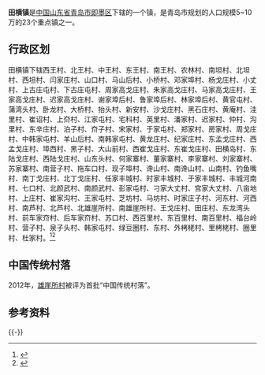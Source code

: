 {{中国乡级行政区|37/02/82/121/000
| 电话区号 = 532
}}
'''田横镇'''是[[中华人民共和国|中国]][[山东省|山东省]][[青岛市|青岛市]][[即墨区|即墨区]]下辖的一个镇，是青岛市规划的人口规模5~10万的23个重点镇之一。

== 行政区划 ==

田横镇下辖西王村、北王村、中王村、东王村、南王村、农林村、南坦村、北坦村、西坦村、闫家庄村、山口村、马山后村、小桥村、邓家埠村、杨戈庄村、小丈村、上古庄屯村、下古庄屯村、周家高戈庄村、朱家高戈庄村、马家高戈庄村、王家高戈庄村、迟家高戈庄村、谢家埠后村、鲁家埠后村、林家埠后村、黄官屯村、蒲湾头村、卧龙村、大桥村、抬头村、新安村、沙戈庄村、黑石庄村、黄庵村、洼里村、崔诏村、上夼村、江家屯村、宅科村、英里村、潘家村、迟家村、仲村、沟里村、东辛庄村、泊子村、夼子村、宋家村、于家屯村、郑家村、房家村、周戈庄村、中韩家屯村、羊山后村、南韩家屯村、黄龙庄村、纪家庄村、东孟戈庄村、西孟戈庄村、埠西村、黑子村、大山前村、西崔戈庄村、东崔戈庄村、田横岛村、东陆戈庄村、西陆戈庄村、山东头村、何家寨村、董家寨村、李家寨村、刘家寨村、苏家寨村、南营子村、拖车口村、现子埠村、谗山村、南谗山村、山南村、钓鱼嘴村、南丁戈庄村、北丁戈庄村、任家丰城村、时家丰城村、于家丰城村、丰城河南村、七口村、北颜武村、南颜武村、彭家屯村、刁家大丈村、宫家大丈村、八亩地村、上庄村、崔家沟村、王家屯村、芝坊村、马坊村、时家庄子村、河东村、河西村、南芦村、北芦村、北雄崖所村、南雄崖所村、王戈庄村、田庄村、东龙湾头村、前车家夼村、后车家夼村、苏口村、西百里村、东百里村、南百里村、福台岭村、营子村、泉子头村、韩家屯村、绿豆圈村、东村、外栲栳村、里栲栳村、圈里村、杜家村。<ref>{{Cite web|url=http://www.stats.gov.cn/tjsj/tjbz/tjyqhdmhcxhfdm/2015/37/02/82/370282121.html|title=统计用区划和城乡划分代码/山东省/青岛市/即墨市/田横镇|accessdate=2017-04-23|author=国家统计局|date=2015-09-30|publisher=|archive-date=2017-04-27|archive-url=https://web.archive.org/web/20170427033827/http://www.stats.gov.cn/tjsj/tjbz/tjyqhdmhcxhfdm/2015/37/02/82/370282121.html|dead-url=no}}</ref><ref>{{PRC admin/ref sgc|37/02/82/121/000}}</ref>

<!--|现辖以下地区：

{{PRC admin/children|37/02/82/121/000}}。|-->

==中国传统村落==
2012年，[[雄崖所村|雄崖所村]]被评为首批“中国传统村落”。

== 参考资料 ==
{{Reflist}}
{{-}}
{{PRC admin/navcat|37/02/82/121/000}}
{{青岛市即墨区行政区划}}